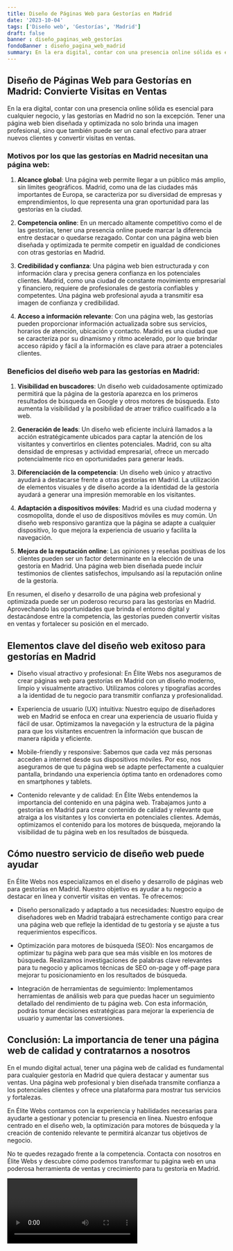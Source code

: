 ```yaml
---
title: Diseño de Páginas Web para Gestorías en Madrid
date: '2023-10-04'
tags: ['Diseño web', 'Gestorías', 'Madrid']
draft: false
banner : diseño_paginas_web_gestorías
fondoBanner : diseño_pagina_web_madrid
summary: En la era digital, contar con una presencia online sólida es esencial para cualquier negocio, y las gestorías en Madrid no son la excepción. Tener una página web bien diseñada y optimizada no solo brinda una imagen profesional, sino que también puede ser un canal efectivo para atraer nuevos clientes y convertir visitas en ventas.
---
```


## Diseño de Páginas Web para Gestorías en Madrid: Convierte Visitas en Ventas

En la era digital, contar con una presencia online sólida es esencial para cualquier negocio, y las gestorías en Madrid no son la excepción. Tener una página web bien diseñada y optimizada no solo brinda una imagen profesional, sino que también puede ser un canal efectivo para atraer nuevos clientes y convertir visitas en ventas.

### Motivos por los que las gestorías en Madrid necesitan una página web:

1. **Alcance global**: Una página web permite llegar a un público más amplio, sin límites geográficos. Madrid, como una de las ciudades más importantes de Europa, se caracteriza por su diversidad de empresas y emprendimientos, lo que representa una gran oportunidad para las gestorías en la ciudad.

2. **Competencia online**: En un mercado altamente competitivo como el de las gestorías, tener una presencia online puede marcar la diferencia entre destacar o quedarse rezagado. Contar con una página web bien diseñada y optimizada te permite competir en igualdad de condiciones con otras gestorías en Madrid.

3. **Credibilidad y confianza**: Una página web bien estructurada y con información clara y precisa genera confianza en los potenciales clientes. Madrid, como una ciudad de constante movimiento empresarial y financiero, requiere de profesionales de gestoría confiables y competentes. Una página web profesional ayuda a transmitir esa imagen de confianza y credibilidad.

4. **Acceso a información relevante**: Con una página web, las gestorías pueden proporcionar información actualizada sobre sus servicios, horarios de atención, ubicación y contacto. Madrid es una ciudad que se caracteriza por su dinamismo y ritmo acelerado, por lo que brindar acceso rápido y fácil a la información es clave para atraer a potenciales clientes.

### Beneficios del diseño web para las gestorías en Madrid:

1. **Visibilidad en buscadores**: Un diseño web cuidadosamente optimizado permitirá que la página de la gestoría aparezca en los primeros resultados de búsqueda en Google y otros motores de búsqueda. Esto aumenta la visibilidad y la posibilidad de atraer tráfico cualificado a la web.

2. **Generación de leads**: Un diseño web eficiente incluirá llamados a la acción estratégicamente ubicados para captar la atención de los visitantes y convertirlos en clientes potenciales. Madrid, con su alta densidad de empresas y actividad empresarial, ofrece un mercado potencialmente rico en oportunidades para generar leads.

3. **Diferenciación de la competencia**: Un diseño web único y atractivo ayudará a destacarse frente a otras gestorías en Madrid. La utilización de elementos visuales y de diseño acorde a la identidad de la gestoría ayudará a generar una impresión memorable en los visitantes.

4. **Adaptación a dispositivos móviles**: Madrid es una ciudad moderna y cosmopolita, donde el uso de dispositivos móviles es muy común. Un diseño web responsivo garantiza que la página se adapte a cualquier dispositivo, lo que mejora la experiencia de usuario y facilita la navegación.

5. **Mejora de la reputación online**: Las opiniones y reseñas positivas de los clientes pueden ser un factor determinante en la elección de una gestoría en Madrid. Una página web bien diseñada puede incluir testimonios de clientes satisfechos, impulsando así la reputación online de la gestoría.

En resumen, el diseño y desarrollo de una página web profesional y optimizada puede ser un poderoso recurso para las gestorías en Madrid. Aprovechando las oportunidades que brinda el entorno digital y destacándose entre la competencia, las gestorías pueden convertir visitas en ventas y fortalecer su posición en el mercado.

<GifSeo />

<Cta />

## Elementos clave del diseño web exitoso para gestorías en Madrid

- Diseño visual atractivo y profesional: En Élite Webs nos aseguramos de crear páginas web para gestorías en Madrid con un diseño moderno, limpio y visualmente atractivo. Utilizamos colores y tipografías acordes a la identidad de tu negocio para transmitir confianza y profesionalidad.

- Experiencia de usuario (UX) intuitiva: Nuestro equipo de diseñadores web en Madrid se enfoca en crear una experiencia de usuario fluida y fácil de usar. Optimizamos la navegación y la estructura de la página para que los visitantes encuentren la información que buscan de manera rápida y eficiente.

- Mobile-friendly y responsive: Sabemos que cada vez más personas acceden a internet desde sus dispositivos móviles. Por eso, nos aseguramos de que tu página web se adapte perfectamente a cualquier pantalla, brindando una experiencia óptima tanto en ordenadores como en smartphones y tablets.

- Contenido relevante y de calidad: En Élite Webs entendemos la importancia del contenido en una página web. Trabajamos junto a gestorías en Madrid para crear contenido de calidad y relevante que atraiga a los visitantes y los convierta en potenciales clientes. Además, optimizamos el contenido para los motores de búsqueda, mejorando la visibilidad de tu página web en los resultados de búsqueda.

## Cómo nuestro servicio de diseño web puede ayudar

En Élite Webs nos especializamos en el diseño y desarrollo de páginas web para gestorías en Madrid. Nuestro objetivo es ayudar a tu negocio a destacar en línea y convertir visitas en ventas. Te ofrecemos:

- Diseño personalizado y adaptado a tus necesidades: Nuestro equipo de diseñadores web en Madrid trabajará estrechamente contigo para crear una página web que refleje la identidad de tu gestoría y se ajuste a tus requerimientos específicos.

- Optimización para motores de búsqueda (SEO): Nos encargamos de optimizar tu página web para que sea más visible en los motores de búsqueda. Realizamos investigaciones de palabras clave relevantes para tu negocio y aplicamos técnicas de SEO on-page y off-page para mejorar tu posicionamiento en los resultados de búsqueda.

- Integración de herramientas de seguimiento: Implementamos herramientas de análisis web para que puedas hacer un seguimiento detallado del rendimiento de tu página web. Con esta información, podrás tomar decisiones estratégicas para mejorar la experiencia de usuario y aumentar las conversiones.

## Conclusión: La importancia de tener una página web de calidad y contratarnos a nosotros

En el mundo digital actual, tener una página web de calidad es fundamental para cualquier gestoría en Madrid que quiera destacar y aumentar sus ventas. Una página web profesional y bien diseñada transmite confianza a los potenciales clientes y ofrece una plataforma para mostrar tus servicios y fortalezas.

En Élite Webs contamos con la experiencia y habilidades necesarias para ayudarte a gestionar y potenciar tu presencia en línea. Nuestro enfoque centrado en el diseño web, la optimización para motores de búsqueda y la creación de contenido relevante te permitirá alcanzar tus objetivos de negocio.

No te quedes rezagado frente a la competencia. Contacta con nosotros en Élite Webs y descubre cómo podemos transformar tu página web en una poderosa herramienta de ventas y crecimiento para tu gestoría en Madrid.

<Video />

<CtaBot job='Gestorías' city='Madrid'/>

<Gmaps query='Madrid+españa+maps' />